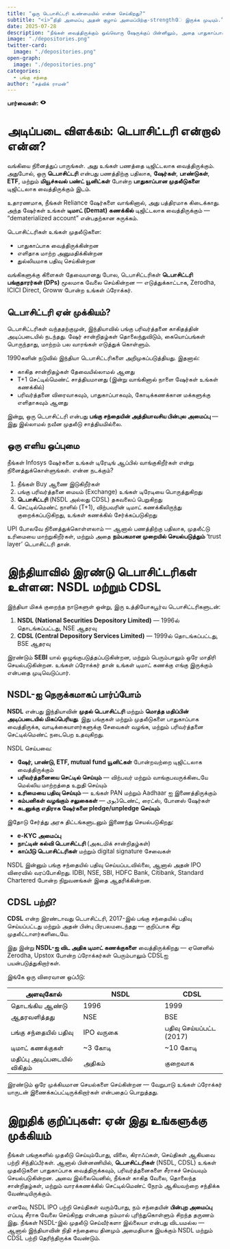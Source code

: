 ```yaml
---
title: "ஒரு டெபாசிட்டரி உண்மையில் என்ன செய்கிறது?"
subtitle: "<i>“நிதி அமைப்பு அதன் குழாய் அமைப்பிற்கு-strengthே இருக்க முடியும்.” — பால் வால்கர்</i>"
date: 2025-07-28
description: "நீங்கள் வைத்திருக்கும் ஒவ்வொரு ஷேருக்குப் பின்னிலும், அதை பாதுகாப்பாக வைத்திருக்கும் ஒரு டிஜிட்டல் வால்ட் இருக்கிறது — அதுவே ஒரு டெபாசிட்டரி. NSDL மற்றும் CDSL போன்ற டெபாசிட்டரிகள் இந்திய பங்கு சந்தையின் பிணைப்பு அமைப்பாக எப்படி செயல்படுகின்றன என்பதை இங்கு பார்ப்போம். NSDL IPO வரவிருக்கையில், இப்போது டெபாசிட்டரிகள் பற்றிய உலகை புரிந்துகொள்ள சிறந்த நேரம்: அவை என்ன, எப்படிச் செயல்படுகின்றன, மற்றும் ஏன் அவை முக்கியமானவை."
image: "./depositories.png"
twitter-card:
  image: "./depositories.png"
open-graph:
  image: "./depositories.png"
categories:
  - பங்கு சந்தை
author: "சத்விக் ராமன்"
---
```


<p><b>பார்வைகள்:</b> <svg xmlns="http://www.w3.org/2000/svg" width="1em" height="1em" viewBox="0 0 256 256"><path fill="currentColor" d="M247.31 124.76c-.35-.79-8.82-19.58-27.65-38.41C194.57 61.26 162.88 48 128 48S61.43 61.26 36.34 86.35C17.51 105.18 9 124 8.69 124.76a8 8 0 0 0 0 6.5c.35.79 8.82 19.57 27.65 38.4C61.43 194.74 93.12 208 128 208s66.57-13.26 91.66-38.34c18.83-18.83 27.3-37.61 27.65-38.4a8 8 0 0 0 0-6.5M128 168a40 40 0 1 1 40-40a40 40 0 0 1-40 40"/></svg> <span class="waline-pageview-count"></span></p>

# அடிப்படை விளக்கம்: டெபாசிட்டரி என்றால் என்ன?
வங்கியை நினைத்துப் பாருங்கள். அது உங்கள் பணத்தை டிஜிட்டலாக வைத்திருக்கும். அதுபோல், ஒரு **டெபாசிட்டரி** என்பது பணத்திற்கு பதிலாக, **ஷேர்கள்**, **பாண்டுகள்**, **ETF**, மற்றும் **மியூச்சுவல் பண்ட் யூனிட்கள்** போன்ற **பாதுகாப்பான முதலீடுகளை** டிஜிட்டலாக வைத்திருக்கும் இடம்.

உதாரணமாக, நீங்கள் Reliance ஷேர்களை வாங்கினால், அது பத்திரமாக கிடைக்காது. அந்த ஷேர்கள் உங்கள் **டிமாட் (Demat) கணக்கில்** டிஜிட்டலாக வைத்திருக்கும் — “dematerialized account” என்பதற்கான சுருக்கம்.

டெபாசிட்டரிகள் உங்கள் முதலீடுகளை:

* பாதுகாப்பாக வைத்திருக்கின்றன  
* எளிதாக மாற்ற அனுமதிக்கின்றன  
* துல்லியமாக பதிவு செய்கின்றன  

வங்கிகளுக்கு கிளைகள் தேவையானது போல, டெபாசிட்டரிகள் **டெபாசிட்டரி பங்குதாரர்கள் (DPs)** மூலமாக வேலை செய்கின்றன — எடுத்துக்காட்டாக, Zerodha, ICICI Direct, Groww போன்ற உங்கள் ப்ரோக்கர்.

## டெபாசிட்டரி ஏன் முக்கியம்?
டெபாசிட்டரிகள் வந்ததற்குமுன், இந்தியாவில் பங்கு பரிவர்த்தனை காகிதத்தின் அடிப்படையில் நடந்தது. ஷேர் சான்றிதழ்கள் தொலைந்துவிடும், கையொப்பங்கள் பொருந்தாது, மாற்றம் பல வாரங்கள் எடுத்துக் கொள்ளும்.

1990களின் நடுவில் இந்தியா டெபாசிட்டரிகளை அறிமுகப்படுத்தியது. இதனால்:

* காகித சான்றிதழ்கள் தேவையில்லாமல் ஆனது  
* T+1 செட்டில்மெண்ட் சாத்தியமானது (இன்று வாங்கினால் நாளை ஷேர்கள் உங்கள் கணக்கில்)  
* பரிவர்த்தனை விரைவாகவும், பாதுகாப்பாகவும், கோடிக்கணக்கான மக்களுக்கு எளிதாகவும் ஆனது  

இன்று, ஒரு டெபாசிட்டரி என்பது **பங்கு சந்தையின் அத்தியாவசிய பின்புல அமைப்பு** — இது இல்லாமல் நவீன முதலீடு சாத்தியமில்லை.

## ஒரு எளிய ஒப்புமை
நீங்கள் Infosys ஷேர்களை உங்கள் டிரேடிங் ஆப்பில் வாங்குகிறீர்கள் என்று நினைத்துக்கொள்ளுங்கள். என்ன நடக்கும்?

1. நீங்கள் Buy ஆணை இடுகிறீர்கள்  
2. பங்கு பரிவர்த்தனை மையம் (Exchange) உங்கள் டிரேடியை பொருத்துகிறது  
3. **டெபாசிட்டரி** (NSDL அல்லது CDSL) தகவலைப் பெறுகிறது  
4. செட்டில்மெண்ட் நாளில் (T+1), விற்பவரின் டிமாட் கணக்கிலிருந்து குறைக்கப்படுகிறது, உங்கள் கணக்கில் சேர்க்கப்படுகிறது  

UPI போலவே நினைத்துக்கொள்ளலாம் — ஆனால் பணத்திற்கு பதிலாக, முதலீட்டு உரிமையை மாற்றுகிறீர்கள், மற்றும் அதை **நம்பகமான முறையில் செயல்படுத்தும்** 'trust layer' டெபாசிட்டரி தான்.

# இந்தியாவில் இரண்டு டெபாசிட்டரிகள் உள்ளன: NSDL மற்றும் CDSL
இந்தியா மிகக் குறைந்த நாடுகளுள் ஒன்று, இரு உத்தியோகபூர்வ டெபாசிட்டரிகளுடன்:

1. **NSDL (National Securities Depository Limited)** — 1996ல் தொடங்கப்பட்டது, NSE ஆதரவு  
2. **CDSL (Central Depository Services Limited)** — 1999ல் தொடங்கப்பட்டது, BSE ஆதரவு  

இரண்டும் **SEBI** யால் ஒழுங்குபடுத்தப்படுகின்றன, மற்றும் பெரும்பாலும் ஒரே மாதிரி செயல்படுகின்றன. உங்கள் ப்ரோக்கர் தான் உங்கள் டிமாட் கணக்கு எங்கு இருக்கும் என்பதை முடிவெடுப்பார்.

## NSDL-ஐ நெருக்கமாகப் பார்ப்போம்
**NSDL** என்பது இந்தியாவின் **முதல் டெபாசிட்டரி** மற்றும் **மொத்த மதிப்பின் அடிப்படையில் மிகப்பெரியது**. இது பங்குகள் மற்றும் முதலீடுகளை பாதுகாப்பாக வைத்திருக்க, வாடிக்கையாளர்களுக்கு சேவைகள் வழங்க, மற்றும் பரிவர்த்தனை செட்டில்மெண்ட் நடைபெற உதவுகிறது.

NSDL செய்பவை:

* **ஷேர், பாண்டு, ETF, mutual fund யூனிட்கள்** போன்றவற்றை டிஜிட்டலாக வைத்திருக்கும்  
* **பரிவர்த்தனையை செட்டில் செய்யும்** — விற்பவர் மற்றும் வாங்குபவருக்கிடையே மெல்லிய மாற்றத்தை உறுதி செய்யும்  
* **உரிமையை பதிவு செய்யும்** — உங்கள் PAN மற்றும் Aadhaar ஐ இணைத்திருக்கும்  
* **கம்பனிகள் வழங்கும் சலுகைகள்** — ڈیویடெண்ட், ரைட்ஸ், போனஸ் ஷேர்கள்  
* **கடனுக்கு எதிராக ஷேர்களை pledge/unpledge செய்யும்**  

இதோடு சேர்த்து அரசு திட்டங்களுடனும் இணைந்து செயல்படுகிறது:

* **e-KYC அமைப்பு**  
* **நாட்டின் கல்வி டெபாசிட்டரி** (அகடமிக் சான்றிதழ்கள்)  
* **காப்பீடு டெபாசிட்டரிகள்** மற்றும் digital signature சேவைகள்  

NSDL இன்னும் பங்கு சந்தையில் பதிவு செய்யப்படவில்லை, ஆனால் அதன் IPO விரைவில் வரப்போகிறது. IDBI, NSE, SBI, HDFC Bank, Citibank, Standard Chartered போன்ற நிறுவனங்கள் இதை ஆதரிக்கின்றன.

## CDSL பற்றி?
**CDSL** என்ற இரண்டாவது டெபாசிட்டரி, 2017-இல் பங்கு சந்தையில் பதிவு செய்யப்பட்டது மற்றும் அதன் பின்பு பிரபலமடைந்தது — குறிப்பாக சிறு முதலீட்டாளர்களிடையே.

இது இன்று **NSDL-ஐ விட அதிக டிமாட் கணக்குகளை** வைத்திருக்கிறது — ஏனெனில் Zerodha, Upstox போன்ற ப்ரோக்கர்கள் பெரும்பாலும் CDSLஐ பயன்படுத்துகிறார்கள்.

இங்கே ஒரு விரைவான ஒப்பீடு:

| அளவுகோல்              | NSDL                    | CDSL              |
|----------------------|-------------------------|-------------------|
| தொடங்கிய ஆண்டு         | 1996                    | 1999              |
| ஆதரவளித்தது            | NSE                     | BSE               |
| பங்கு சந்தையில் பதிவு | IPO வருகை               | பதிவு செய்யப்பட்ட (2017) |
| டிமாட் கணக்குகள்         | ~3 கோடி                 | ~10 கோடி          |
| மதிப்பு அடிப்படையில் விகிதம் | அதிகம்                  | குறைவாக           |

இரண்டும் ஒரே முக்கியமான செயல்களை செய்கின்றன — வேறுபாடு உங்கள் ப்ரோக்கர் யாருடன் இணைக்கப்பட்டிருக்கிறார்கள் என்பதைப் பொறுத்தது.

# இறுதிக் குறிப்புகள்: ஏன் இது உங்களுக்கு முக்கியம்
நீங்கள் பங்குகளில் முதலீடு செய்யும்போது, விலை, கிராஃப்கள், செய்திகள் ஆகியவை பற்றி சிந்திப்பீர்கள். ஆனால் பின்னணியில், **டெபாசிட்டரிகள்** (NSDL, CDSL) உங்கள் முதலீடுகளை பாதுகாப்பாக வைத்திருக்கவும், பரிவர்த்தனைகளை சீராகச் செய்யவும் செயல்படுகின்றன. அவை இல்லையெனில், நீங்கள் காகித வேலை, தொலைந்த சான்றிதழ்கள், மற்றும் வாரக்கணக்கில் செட்டில்மெண்ட் நேரம் ஆகியவற்றை சந்திக்க வேண்டியிருக்கும்.

எனவே, NSDL IPO பற்றி செய்திகள் வரும்போது, நம் சந்தையின் **பின்புற அமைப்பு** எப்படி சீராக வேலை செய்கிறது என்பதை நம்மால் புரிந்துகொள்ளும் சிறந்த தருணம் இது. நீங்கள் NSDL-இல் முதலீடு செய்வீர்களா இல்லையா என்பது விடயமல்ல — ஆனால் இந்தியாவின் நிதி சந்தையை தினமும் அமைதியாக இயக்கும் NSDL மற்றும் CDSL பற்றி தெரிந்திருக்க வேண்டும்.
